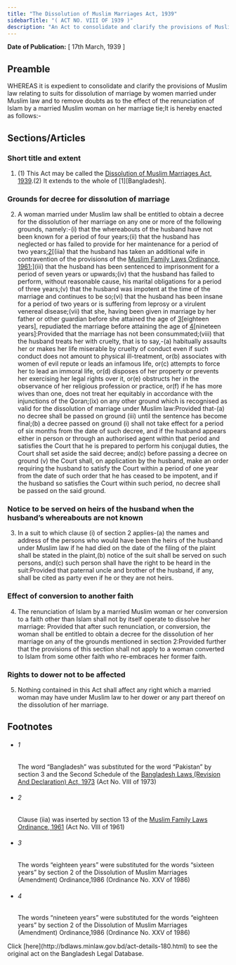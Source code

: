 ```yaml
---
title: "The Dissolution of Muslim Marriages Act, 1939"
sidebarTitle: "( ACT NO. VIII OF 1939 )"
description: "An Act to consolidate and clarify the provisions of Muslim law relating to suits for dissolution of marriage by women married under Muslim law and to remove doubts as to the effect of the renunciation of Islam by a married Muslim woman on her marriage tie."
---
```


**Date of Publication:** [ 17th March, 1939 ]

## Preamble

WHEREAS it is expedient to consolidate and clarify the provisions of Muslim law relating to suits for dissolution of marriage by women married under Muslim law and to remove doubts as to the effect of the renunciation of Islam by a married Muslim woman on her marriage tie;It is hereby enacted as follows:-

## Sections/Articles

### Short title and extent

1. (1) This Act may be called the [Dissolution of Muslim Marriages Act, 1939](/laws/act-180 "Dissolution of Muslim Marriages Act, 1939").(2) It extends to the whole of [1][Bangladesh].

### Grounds for decree for dissolution of marriage

2. A woman married under Muslim law shall be entitled to obtain a decree for the dissolution of her marriage on any one or more of the following grounds, namely:-(i) that the whereabouts of the husband have not been known for a period of four years;(ii) that the husband has neglected or has failed to provide for her maintenance for a period of two years;[2](1)[(iia) that the husband has taken an additional wife in contravention of the provisions of the [Muslim Family Laws Ordinance, 1961](/laws/act-305 "Muslim Family Laws Ordinance, 1961");](iii) that the husband has been sentenced to imprisonment for a period of seven years or upwards;(iv) that the husband has failed to perform, without reasonable cause, his marital obligations for a period of three years;(v) that the husband was impotent at the time of the marriage and continues to be so;(vi) that the husband has been insane for a period of two years or is suffering from leprosy or a virulent venereal disease;(vii) that she, having been given in marriage by her father or other guardian before she attained the age of [3](2)[eighteen years], repudiated the marriage before attaining the age of [4](3)[nineteen years]:Provided that the marriage has not been consummated;(viii) that the husband treats her with cruelty, that is to say,-(a) habitually assaults her or makes her life miserable by cruelty of conduct even if such conduct does not amount to physical ill-treatment, or(b) associates with women of evil repute or leads an infamous life, or(c) attempts to force her to lead an immoral life, or(d) disposes of her property or prevents her exercising her legal rights over it, or(e) obstructs her in the observance of her religious profession or practice, or(f) if he has more wives than one, does not treat her equitably in accordance with the injunctions of the Qoran;(ix) on any other ground which is recognised as valid for the dissolution of marriage under Muslim law:Provided that-(a) no decree shall be passed on ground (iii) until the sentence has become final;(b) a decree passed on ground (i) shall not take effect for a period of six months from the date of such decree, and if the husband appears either in person or through an authorised agent within that period and satisfies the Court that he is prepared to perform his conjugal duties, the Court shall set aside the said decree; and(c) before passing a decree on ground (v) the Court shall, on application by the husband, make an order requiring the husband to satisfy the Court within a period of one year from the date of such order that he has ceased to be impotent, and if the husband so satisfies the Court within such period, no decree shall be passed on the said ground.

### Notice to be served on heirs of the husband when the husband’s whereabouts are not known

3. In a suit to which clause (i) of section 2 applies-(a) the names and address of the persons who would have been the heirs of the husband under Muslim law if he had died on the date of the filing of the plaint shall be stated in the plaint,(b) notice of the suit shall be served on such persons, and(c) such person shall have the right to be heard in the suit:Provided that paternal uncle and brother of the husband, if any, shall be cited as party even if he or they are not heirs.

### Effect of conversion to another faith

4. The renunciation of Islam by a married Muslim woman or her conversion to a faith other than Islam shall not by itself operate to dissolve her marriage: Provided that after such renunciation, or conversion, the woman shall be entitled to obtain a decree for the dissolution of her marriage on any of the grounds mentioned in section 2:Provided further that the provisions of this section shall not apply to a woman converted to Islam from some other faith who re-embraces her former faith.

### Rights to dower not to be affected

5. Nothing contained in this Act shall affect any right which a married woman may have under Muslim law to her dower or any part thereof on the dissolution of her marriage.

## Footnotes

- ###### 1

  The word “Bangladesh” was substituted for the word “Pakistan” by section 3 and the Second Schedule of the [Bangladesh Laws (Revision And Declaration) Act, 1973](/laws/act-430 "Bangladesh Laws (Revision And Declaration) Act, 1973") (Act No. VIII of 1973)

- ###### 2

  Clause (iia) was inserted by section 13 of the [Muslim Family Laws Ordinance, 1961](/laws/act-305 "Muslim Family Laws Ordinance, 1961") (Act No. VIII of 1961)

- ###### 3

  The words “eighteen years” were substituted for the words “sixteen years” by section 2 of the Dissolution of Muslim Marriages (Amendment) Ordinance,1986 (Ordinance No. XXV of 1986)

- ###### 4

  The words “nineteen years” were substituted for the words “eighteen years” by section 2 of the Dissolution of Muslim Marriages (Amendment) Ordinance,1986 (Ordinance No. XXV of 1986)

<Note>
  Click [here](http://bdlaws.minlaw.gov.bd/act-details-180.html) to see the original act on the Bangladesh Legal Database.
</Note>
